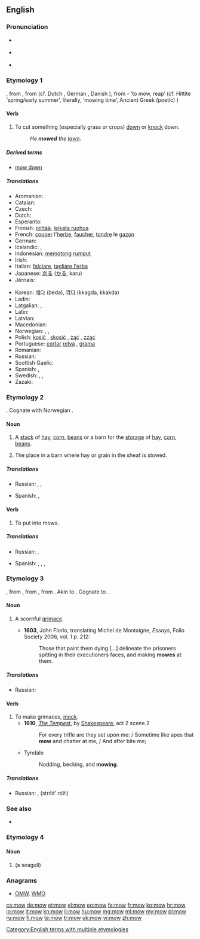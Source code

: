 ==English==

===Pronunciation===
* {{a|UK}} {{IPA|/məʊ/}}
* {{a|US}} {{IPA|/moʊ/}}
* {{audio|en-us-mow.ogg|Audio (US)}}
*: {{rhymes|əʊ}}

===Etymology 1===
{{etyl|enm|en}} {{term|mowen|lang=enm}}, from {{etyl|ang|en}} {{term|mawan|māwan|lang=ang}}, from {{etyl|gem-pro|en}} {{recons|mēaną|lang=gem-pro}} (cf. Dutch {{term|maaien|lang=nl}}, German {{term|mähen|lang=de}}, Danish {{term|meje|lang=da}}), from {{etyl|ine-pro|en}} {{recons|h₂meh₁|lang=ine-pro}}- ‘to mow, reap’ (cf. Hittite {{term|hamesha|lang=hit}} ‘spring/early summer’, literally, ‘mowing time’, Ancient Greek (poetic) {{term||amân}})

====Verb====
{{en-verb|mows|mowing|mowed|'''[[mowed]] '''or''' [[mown]]'''}}

# To cut something (especially grass or crops) [[down]] or [[knock]] down.
#: ''He '''mowed''' the [[lawn]]''.

=====Derived terms=====
* [[mow down]]

=====Translations=====
{{trans-top|to cut something down}}
* Aromanian: {{t-|rup|tundu}}
* Catalan: {{t+|ca|segar}}
* Czech: {{t+|cs|sekat}}
* Dutch: {{t+|nl|maaien}}
* Esperanto: {{t+|eo|tondi}}
* Finnish: [[niittää]], [[leikata ruohoa]]
* French: [[couper]] l'[[herbe]], [[faucher]], [[tondre]] le [[gazon]]
* German: {{t+|de|mähen}}
* Icelandic: {{t+|is|slá}}, {{t-|is|slá gras}}
* Indonesian: [[potong|memotong]] [[rumput]]
* Irish: {{t-|ga|bain}}
* Italian: [[falciare]], [[tagliare l'erba]]
* Japanese: [[刈る]] ([[かる]], karu)
* Jèrriais: {{tø|roa-jer|faûchi}}
{{trans-mid}}
* Korean: [[베다]] (beda), [[깍다]] (kkagda, kkakda)
* Ladin: {{tø|lld|sië}}
* Latgalian: {{tø|ltg|pļaut}}, {{tø|ltg|kauseit}}
* Latin: {{t-|la|tondeo|alt=tondeō}}
* Latvian: {{t+|lv|pļaut}}
* Macedonian: {{t-|mk|коси|tr=kósi}}
* Norwegian: {{t+|no|slå}}, {{t+|no|skjære}}, {{t+|no|klippe}}
* Polish: [[kosić]]  {{impf}}, [[skosić]] {{pf.}}, [[żąć]] {{impf}}, [[zżąć]] {{pf.}}
* Portuguese: [[cortar]] [[relva]]  {{qualifier|Portugal}}, [[grama]] {{qualifier|Brazil}}
* Romanian: {{t-|ro|tunde}}
* Russian: {{t+|ru|косить}}
* Scottish Gaelic: {{t-|gd|buain}}
* Spanish: {{t+|es|podar}}, {{t|es|segar}}
* Swedish: {{t+|sv|slå}}, {{t+|sv|klippa}}, {{t+|sv|meja}}
* Zazaki: {{tø|zza|çinitene}}
{{trans-bottom}}

===Etymology 2===
{{etyl|ang|en}} {{term|muga|mūga|lang=ang}}. Cognate with Norwegian {{term|muge||heap, crowd, flock|lang=no}}.

====Noun====
{{en-noun}}

# {{context|now|_|regional}} A [[stack]] of [[hay]], [[corn]], [[beans]] or a barn for the [[storage]] of [[hay]], [[corn]], [[beans]].
# The place in a barn where hay or grain in the sheaf is stowed.

=====Translations=====
{{trans-top|a stack or barn of/for hay, corn, beans}}
* Russian: {{t+|ru|стог|m}}, {{t+|ru|скирда|f}}, {{t+|ru|сеновал|m}}
{{trans-mid}}
* Spanish: {{gloss|stack}} {{t-|es|hacina|f}}, {{gloss|barn}} {{t+|es|granero|m}}
{{trans-bottom}}

====Verb====
{{en-verb}}

# {{context|agriculture}} To put into mows.

=====Translations=====
{{trans-top|to put into mows}}
* Russian: {{t+|ru|стоговать}}, {{t+|ru|скирдовать}}
{{trans-mid}}
* Spanish: {{gloss|stack}} {{t+|es|hacinar}}, {{t+|es|amontonar}}, {{t-|es|apilar}}, {{gloss|in barn}} {{t+|es|almacenar}}
{{trans-bottom}}

===Etymology 3===
{{etyl|enm|en}} {{term|mowe|mowe||lang=enm}}, from {{etyl|frm|en}} {{term|moue|moue|lip, pout|lang=frm}}, from {{etyl|fro|en}} {{term|moe|moe|grimace|lang=fro}}, from {{etyl|frk|en}} {{recons|mauwa||pout, protruding lip|lang=frk}}. Akin to {{etyl|dum|-}} {{term|mouwe|mouwe|protruding lip|lang=dum}}. Cognate to {{term|moue||pout|lang=en}}.

====Noun====
{{en-noun}}

# {{context|now|_|only|_|dialectal}} A scornful [[grimace]]. {{defdate|from 14th c.}}
#* '''1603''', John Florio, translating Michel de Montaigne, ''Essays'', Folio Society 2006, vol. 1 p. 212:
#*: Those that paint them dying [...] delineate the prisoners spitting in their executioners faces, and making '''mowes''' at them.

=====Translations=====
{{trans-top|a grimace}}
* Russian: {{t+|ru|гримаса|f|tr=grimása|sc=Cyrl}}
{{trans-mid}}
{{trans-bottom}}

====Verb====
{{en-verb}}

# To make grimaces, [[mock]].
#* '''1610''', ''[[s:The Tempest|The Tempest]]'', by [[w:William Shakespeare|Shakespeare]], act 2 scene 2
#*: For every trifle are they set upon me: / Sometime like apes that '''mow''' and chatter at me, / And after bite me;
#* Tyndale
#*: Nodding, becking, and '''mowing'''.

=====Translations=====
{{trans-top|to make grimaces, mock}}
* Russian: {{t+|ru|гримасничать|n|tr=grimásničatʼ|sc=Cyrl}},  {{l|ru|строить}} {{l|ru|рожа|рожи}} (stróitʼ róži)
{{trans-mid}}
{{trans-bottom}}

===See also===
* {{Wikisource1911Enc Citation|Mow}}

===Etymology 4===

====Noun====
{{en-noun}}

# {{alternative form of|mow|nodot=yes}} (a seagull)

{{Webster 1913}}

===Anagrams===
* [[OMW#English|OMW]], [[WMO#English|WMO]]

[[Category:English terms with multiple etymologies]]

[[cs:mow]]
[[de:mow]]
[[et:mow]]
[[el:mow]]
[[eo:mow]]
[[fa:mow]]
[[fr:mow]]
[[ko:mow]]
[[hr:mow]]
[[io:mow]]
[[it:mow]]
[[kn:mow]]
[[li:mow]]
[[hu:mow]]
[[mg:mow]]
[[ml:mow]]
[[my:mow]]
[[pl:mow]]
[[ru:mow]]
[[fi:mow]]
[[te:mow]]
[[tr:mow]]
[[uk:mow]]
[[vi:mow]]
[[zh:mow]]